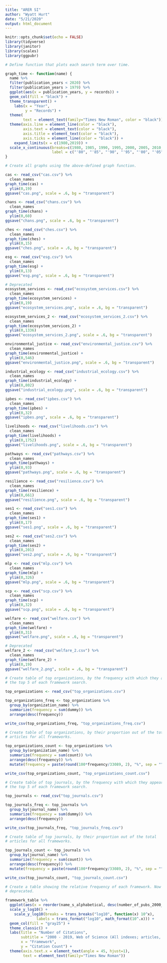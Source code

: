 ```yaml
---
title: "ARER SI"
author: "Wyatt Hurt"
date: "5/21/2020"
output: html_document
---
```


```r
knitr::opts_chunk$set(echo = FALSE)
library(tidyverse)
library(janitor)
library(scales)
library(ggpubr)

# Define function that plots each search term over time.

graph_time <- function(name) {
  name %>%
  filter(publication_years < 2020) %>%
  filter(publication_years > 1979) %>%
  ggplot(aes(x = publication_years, y = records)) +
  geom_col(fill = "black") + 
  theme_transparent() + 
    labs(x = "Year",
         y = "Records") +
  theme(
        text = element_text(family="Times New Roman", color = "black")) + 
  theme(axis.line = element_line(color = "black"),
        axis.text = element_text(color = "black"),
        axis.title = element_text(color = "black"),
        axis.ticks = element_line(color = "black")) +
    expand_limits(x = c(1980,2019)) + 
  scale_x_continuous(breaks=c(1980, 1985, 1990, 1995, 2000, 2005, 2010, 2015, 2019),
                     label = c("'80", "'85", "'90", "'95", "'00", "'05", "'10", "'15", "'19"))
}
```


```r

# Create all graphs using the above-defined graph function.

cas <- read_csv("cas.csv") %>%
  clean_names
graph_time(cas) +
  ylim(0,19)
ggsave("cas.png", scale = .6, bg = "transparent")

chans <- read_csv("chans.csv") %>%
  clean_names
graph_time(chans) +
  ylim(0,60)
ggsave("chans.png", scale = .6, bg = "transparent")

ches <- read_csv("ches.csv") %>%
  clean_names
graph_time(ches) +
  ylim(0,15)
ggsave("ches.png", scale = .6, bg = "transparent")

esg <- read_csv("esg.csv") %>%
  clean_names
graph_time(esg) +
  ylim(0,13)
ggsave("esg.png", scale = .6, bg = "transparent")

# Deprecated 
ecosystem_services <- read_csv("ecosystem_services.csv") %>%
  clean_names
graph_time(ecosystem_services) +
  ylim(0,19)
ggsave("ecosystem_services.png", scale = .6, bg = "transparent")

ecosystem_services_2 <- read_csv("ecosystem_services_2.csv") %>%
  clean_names
graph_time(ecosystem_services_2) +
  ylim(0,1336)
ggsave("ecosystem_services_2.png", scale = .6, bg = "transparent")

environmental_justice <- read_csv("environmental_justice.csv") %>%
  clean_names
graph_time(environmental_justice) +
  ylim(0,546)
ggsave("environmental_justice.png", scale = .6, bg = "transparent")

industrial_ecology <- read_csv("industrial_ecology.csv") %>%
  clean_names
graph_time(industrial_ecology) +
  ylim(0,802)
ggsave("industrial_ecology.png", scale = .6, bg = "transparent")

ipbes <- read_csv("ipbes.csv") %>%
  clean_names
graph_time(ipbes) +
  ylim(0,32)
ggsave("ipbes.png", scale = .6, bg = "transparent")

livelihoods <- read_csv("livelihoods.csv") %>%
  clean_names
graph_time(livelihoods) +
  ylim(0,1752)
ggsave("livelihoods.png", scale = .6, bg = "transparent")

pathways <- read_csv("pathways.csv") %>%
  clean_names
graph_time(pathways) +
  ylim(0,93)
ggsave("pathways.png", scale = .6, bg = "transparent")

resilience <- read_csv("resilience.csv") %>%
  clean_names
graph_time(resilience) +
  ylim(0,661)
ggsave("resilience.png", scale = .6, bg = "transparent")

ses1 <- read_csv("ses1.csv") %>%
  clean_names
graph_time(ses1) +
  ylim(0,17)
ggsave("ses1.png", scale = .6, bg = "transparent")

ses2 <- read_csv("ses2.csv") %>%
  clean_names
graph_time(ses2) +
  ylim(0,201)
ggsave("ses2.png", scale = .6, bg = "transparent")

mlp <- read_csv("mlp.csv") %>%
  clean_names
graph_time(mlp) +
  ylim(0,326)
ggsave("mlp.png", scale = .6, bg = "transparent")

scp <- read_csv("scp.csv") %>%
  clean_names
graph_time(scp) +
  ylim(0,32)
ggsave("scp.png", scale = .6, bg = "transparent")

welfare <- read_csv("welfare.csv") %>%
  clean_names
graph_time(welfare) +
  ylim(0,31)
ggsave("welfare.png", scale = .6, bg = "transparent")

# Deprecated 
welfare_2 <- read_csv("welfare_2.csv") %>%
  clean_names
graph_time(welfare_2) +
  ylim(0,19)
ggsave("welfare_2.png", scale = .6, bg = "transparent")
```

```r

# Create table of top organizations, by the frequency with which they appear in
# the top 5 of each framework search.

top_organizations <- read_csv("top_organizations.csv")

top_organizations_freq <- top_organizations %>%
  group_by(organization_name) %>%
  summarize(frequency = sum(dummy)) %>%
  arrange(desc(frequency))

write_csv(top_organizations_freq, "top_organizations_freq.csv")

# Create table of top organizations, by their proportion out of the total
# articles for all frameworks.

top_organizations_count <- top_organizations %>%
  group_by(organization_name) %>%
  summarize(frequency = sum(count)) %>%
  arrange(desc(frequency)) %>%
  mutate(frequency = paste(round(100*frequency/33089, 2), "%", sep = ""))

write_csv(top_organizations_count, "top_organizations_count.csv")
```

```r

# Create table of top journals, by the frequency with which they appear in
# the top 5 of each framework search.

top_journals <- read_csv("top_journals.csv")

top_journals_freq <- top_journals %>%
  group_by(journal_name) %>%
  summarize(frequency = sum(dummy)) %>%
  arrange(desc(frequency))

write_csv(top_journals_freq, "top_journals_freq.csv")

# Create table of top journals, by their proportion out of the total
# articles for all frameworks.

top_journals_count <- top_journals %>%
  group_by(journal_name) %>%
  summarize(frequency = sum(count)) %>%
  arrange(desc(frequency)) %>%
  mutate(frequency = paste(round(100*frequency/33089, 2), "%", sep = ""))

write_csv(top_journals_count, "top_journals_count.csv")
```


```r

# Create a table showing the relative frequency of each framework. Now
# deprecated.

framework_table %>%
  ggplot(aes(x = reorder(name_s_alphabetical, desc(number_of_pubs_2000_2019)), y = number_of_pubs_2000_2019)) + 
  scale_y_log10() +
    scale_y_log10(breaks = trans_breaks("log10", function(x) 10^x),
              labels = trans_format("log10", math_format(10^.x))) +
  geom_col(fill = "gray25") + 
  theme_classic() +
  labs(title = "Number of Citations", 
       subtitle = "2000 - 2019, Web of Science (All indexes; articles, book, book chapters)",
       x = "Framework",
       y = "Citation Count") +
  theme(axis.text.x = element_text(angle = 45, hjust=1),
        text = element_text(family="Times New Roman"))
```
